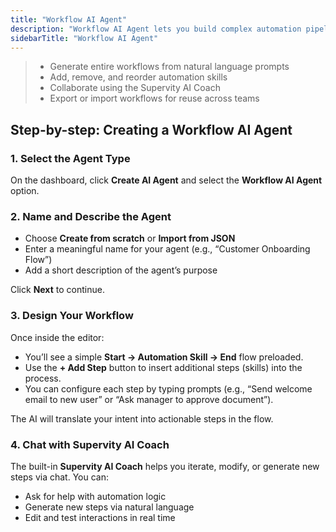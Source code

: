 ```yaml
---
title: "Workflow AI Agent"
description: "Workflow AI Agent lets you build complex automation pipelines from scratch or import them using JSON. It enables you to chain multiple automation steps (called "skills") together and add human-in-the-loop checks or decisions where needed."
sidebarTitle: "Workflow AI Agent"
---
```


> - Generate entire workflows from natural language prompts
> - Add, remove, and reorder automation skills
> - Collaborate using the Supervity AI Coach
> - Export or import workflows for reuse across teams

## Step-by-step: Creating a Workflow AI Agent

### 1. **Select the Agent Type**

On the dashboard, click **Create AI Agent** and select the **Workflow AI Agent** option.

### 2. **Name and Describe the Agent**

- Choose **Create from scratch** or **Import from JSON**
- Enter a meaningful name for your agent (e.g., “Customer Onboarding Flow”)
- Add a short description of the agent’s purpose

Click **Next** to continue.

### 3. **Design Your Workflow**

Once inside the editor:

- You’ll see a simple **Start → Automation Skill → End** flow preloaded.
- Use the **\+ Add Step** button to insert additional steps (skills) into the process.
- You can configure each step by typing prompts (e.g., “Send welcome email to new user” or “Ask manager to approve document”).

The AI will translate your intent into actionable steps in the flow.

### 4. **Chat with Supervity AI Coach**

The built-in **Supervity AI Coach** helps you iterate, modify, or generate new steps via chat. You can:

- Ask for help with automation logic
- Generate new steps via natural language
- Edit and test interactions in real time